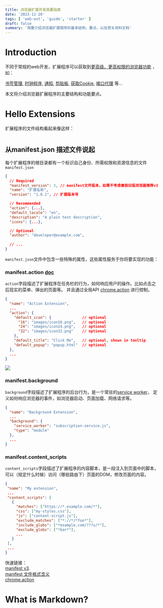 ```yaml
---
title: 浏览器扩展开发简要指南
date: '2023-11-20'
tags: [ 'web-ext', 'guide', 'starter' ]
draft: false
summary: '简要介绍浏览器扩展程序的基本结构，要点，以及想关资料文档'
---
```


# Introduction

不同于常规的web开发，扩展程序可以获取到[更高级、更高权限的浏览器功能](https://developer.chrome.com/docs/extensions/reference/)
，如：

[书签管理](https://developer.chrome.com/docs/extensions/reference/bookmarks),
[时钟程序](https://developer.chrome.com/docs/extensions/reference/alarms),
[通知](https://developer.chrome.com/docs/extensions/reference/notifications),
[剪贴板](https://developer.chrome.com/docs/extensions/reference/clipboard),
[获取Cookie](https://developer.chrome.com/docs/extensions/reference/cookies),
[接口代理](https://developer.chrome.com/docs/extensions/reference/proxy) 等...

本文将介绍浏览器扩展程序的主要结构和功能要点。

<TOCInline toc={props.toc} exclude="Introduction" toHeading={3} />

# Hello Extensions

扩展程序的文件结构看起来像这样：

<Image src="/static/images/data-mdx-images/webext-guide/ext-structure.webp" width="500" height="0" />

## 从manifest.json 描述文件说起

每个扩展程序的根目录都有一个标识自己身份、所需权限和资源信息的文件`manifest.json`

```json:manifest.json
{
  // Required
  "manifest_version": 3, // manifest文件版本，如果不考虑兼容旧版浏览器推荐v3
  "name": "扩展名称",
  "version": "1.0.1", // 扩展版本号

  // Recommended
  "action": {...},
  "default_locale": "en",
  "description": "A plain text description",
  "icons": {...},

  // Optional
  "author": "developer@example.com",  
  
  // ...
}
```

`manifest.json`文件中包含一些特殊的属性，这些属性服务于你将要实现的功能：

### manifest.action [doc](https://developer.chrome.com/docs/extensions/reference/action/#manifest)

`action`字段描述了扩展程序在任务栏的行为，如何响应用户的操作。比如点击之后现实的菜单、弹出的页面等。 
并且通过全局API [chrome.action](https://developer.chrome.com/docs/extensions/reference/action/#manifest) 进行控制。

```json:manifest.json
{
  "name": "Action Extension",
  ...
  "action": {
    "default_icon": {              // optional
      "16": "images/icon16.png",   // optional
      "24": "images/icon24.png",   // optional
      "32": "images/icon32.png"    // optional
    },
    "default_title": "Click Me",   // optional, shown in tooltip
    "default_popup": "popup.html"  // optional
  },
  ...
}
```

<Image src="/static/images/data-mdx-images/vite-webext-guide/hello-extension.png" width={200} height={0} />

### manifest.background
`background`字段描述了扩展程序的后台行为，是一个常驻的[service worker](https://developer.chrome.com/docs/extensions/mv3/service_workers/#manifest)， 
定义如何响应浏览器的事件，如浏览器启动、页面加载、网络请求等。

```json:manifest.json
{
  "name": "Background Extension",
  ...
  "background": {
    "service_worker": "subscription-service.js",
    "type": "module"
  },
  ...
}
```

### manifest.content_scripts
`content_scripts`字段描述了扩展程序的内容脚本，是一段注入到页面中的脚本，可以（规定什么时候）访问（哪些路由下）页面的DOM，修改页面的内容。

```json:manifest.json
{
 "name": "My extension",
 ...
 "content_scripts": [
   {
     "matches": ["https://*.example.com/*"],
     "css": ["my-styles.css"],
     "js": ["content-script.js"],
     "exclude_matches": ["*://*/*foo*"],
     "include_globs": ["*example.com/???s/*"],
     "exclude_globs": ["*bar*"],     
     ...
   }
 ],
 ...
}
```



快速链接：  
[manifest v3](https://developer.chrome.com/docs/extensions/mv3/intro/mv3-overview/).  
[manifest 文件格式含义](https://developer.chrome.com/docs/extensions/mv3/intro/mv3-overview/)  
[chrome.action](https://developer.chrome.com/docs/extensions/reference/action/#manifest)

# What is Markdown?

